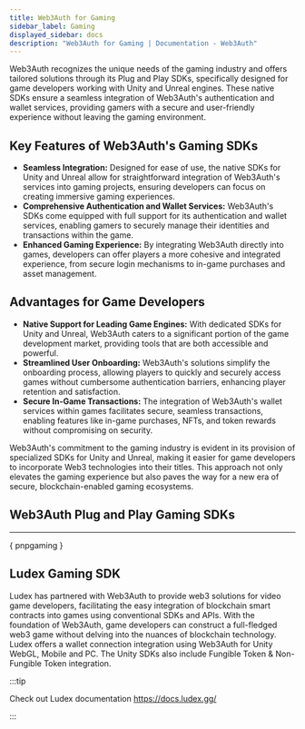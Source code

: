 ```yaml
---
title: Web3Auth for Gaming
sidebar_label: Gaming
displayed_sidebar: docs
description: "Web3Auth for Gaming | Documentation - Web3Auth"
---
```



Web3Auth recognizes the unique needs of the gaming industry and offers tailored solutions through its Plug and Play SDKs, specifically designed for
game developers working with Unity and Unreal engines. These native SDKs ensure a seamless integration of Web3Auth's authentication and wallet
services, providing gamers with a secure and user-friendly experience without leaving the gaming environment.

## Key Features of Web3Auth's Gaming SDKs

- **Seamless Integration:** Designed for ease of use, the native SDKs for Unity and Unreal allow for straightforward integration of Web3Auth's
  services into gaming projects, ensuring developers can focus on creating immersive gaming experiences.
- **Comprehensive Authentication and Wallet Services:** Web3Auth's SDKs come equipped with full support for its authentication and wallet services,
  enabling gamers to securely manage their identities and transactions within the game.
- **Enhanced Gaming Experience:** By integrating Web3Auth directly into games, developers can offer players a more cohesive and integrated experience,
  from secure login mechanisms to in-game purchases and asset management.

## Advantages for Game Developers

- **Native Support for Leading Game Engines:** With dedicated SDKs for Unity and Unreal, Web3Auth caters to a significant portion of the game
  development market, providing tools that are both accessible and powerful.
- **Streamlined User Onboarding:** Web3Auth's solutions simplify the onboarding process, allowing players to quickly and securely access games without
  cumbersome authentication barriers, enhancing player retention and satisfaction.
- **Secure In-Game Transactions:** The integration of Web3Auth's wallet services within games facilitates secure, seamless transactions, enabling
  features like in-game purchases, NFTs, and token rewards without compromising on security.

Web3Auth's commitment to the gaming industry is evident in its provision of specialized SDKs for Unity and Unreal, making it easier for game
developers to incorporate Web3 technologies into their titles. This approach not only elevates the gaming experience but also paves the way for a new
era of secure, blockchain-enabled gaming ecosystems.

## Web3Auth Plug and Play Gaming SDKs

---

{ pnpgaming }

## Ludex Gaming SDK

Ludex has partnered with Web3Auth to provide web3 solutions for video game developers, facilitating the easy integration of blockchain smart contracts
into games using conventional SDKs and APIs. With the foundation of Web3Auth, game developers can construct a full-fledged web3 game without delving
into the nuances of blockchain technology. Ludex offers a wallet connection integration using Web3Auth for Unity WebGL, Mobile and PC. The Unity SDKs
also include Fungible Token & Non-Fungible Token integration.

:::tip

Check out Ludex documentation https://docs.ludex.gg/

:::
